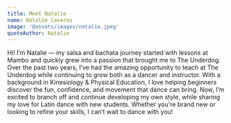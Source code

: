 ```yaml
---
title: Meet Natalie
name: Natalie Caseros
image: '@assets/images/natalie.jpeg'
quoteAuthor: Natalie
---
```

Hi! I’m Natalie — my salsa and bachata journey started with lessons at Mambo and quickly grew into a passion that brought me to The Underdog. Over the past two years, I’ve had the amazing opportunity to teach at The Underdog while continuing to grow both as a dancer and instructor. With a background in Kinesiology & Physical Education, I love helping beginners discover the fun, confidence, and movement that dance can bring. Now, I’m excited to branch off and continue developing my own style, while sharing my love for Latin dance with new students. Whether you're brand new or looking to refine your skills, I can’t wait to dance with you!
